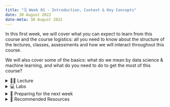 ---
title: "🗓️ Week 01 - Introduction, Context & Key Concepts"
date: 30 August 2022
date-meta: 30 August 2022
---


In this first week, we will cover what you can expect to learn from this course and the course logistics: all you need to know about the structure of the lectures, classes, assessments and how we will interact throughout this course. 

We will also cover some of the basics: what do we mean by data science & machine learning, and what do you need to do to get the most of this course?


<details> <summary>👨‍🏫 Lecture</summary> 

## 👨‍🏫 Lecture


### Part I - Introduction (45-50 min)

<mark class="todo"></mark>

Either click on the slide area below or click [here](/slides/week01_slides_part1.html) to view it in fullscreen.
Use your keypad to navigate the slides.

<div class="container" style="position: relative;overflow: hidden;width: 100%;min-height:600px;">
<iframe src="/slides/week01_slides_part1.html" style="position=absolute;top: 0;left: 0;bottom: 0;right: 0;width: 100%;min-height:600px;"></iframe>
</div>


### ☕ Coffee Break  (10 min)

Use this time to chat, stretch, drink some coffee or just relax for a bit by yourself.

### Part II - Key Concepts (45-50 min)


<mark class="todo"></mark>

Either click on the slide area below or click [here](/slides/week01_slides_part2.html) to view it in fullscreen.
Use your keypad to navigate the slides.

<div class="container" style="position: relative;overflow: hidden;width: 100%;min-height:600px;">
<iframe src="/slides/week01_slides_part2.html" style="position=absolute;top: 0;left: 0;bottom: 0;right: 0;width: 100%;min-height:600px;"></iframe>
</div>

</details>

<details> <summary>💻 Labs</summary>

## 💻 Labs

We do not have classes this week. Instead, we recommend you use this time to learn or revisit the basics of the programming language `R`.

See sections below for advice on how to do that.
</details>

<details> <summary>📒 Preparing for the next week</summary> 

## 📒 Preparing for the next week

- Join the Slack group of this course [(more info)](/communication.qmd)
- Use this time to learn or revisit basic `R` programming skills.
- Write down your `R` questions. Next week's lab, we have a roadmap for a revision of basic commands but we can tailor it to address any questions you might have with `R`.
</details>

<details> <summary>🔖 Recommended Resources</summary> 
## 🔖 Recommended Resources

- Checkout the upcoming book ['Modeling Mindsets'](https://book.modeling-mindsets.com/) [@molnar_modeling_2022] (it's free to read online) where you can learn about the different ways one can approach a modelling problem (traditional frequentist statistics vs Bayesian statistics vs Machine Learning, etc.). The following twitter thread also summarises the main points of these different paradigms:
<blockquote class="twitter-tweet"><p lang="en" dir="ltr">In a perfect world, you could effortlessly switch between modeling mindsets (statistics, machine learning, causal inference, ...).<br><br>Realistically, you only have time to master a few mindsets.<br><br>So what to do? A thread 🧵</p>&mdash; Christoph Molnar (\@ChristophMolnar) <a href="https://twitter.com/ChristophMolnar/status/1564624829009072129?ref_src=twsrc%5Etfw">August 30, 2022</a></blockquote> <script async src="https://platform.twitter.com/widgets.js" charset="utf-8"></script>
- [Digital Skills Lab](https://info.lse.ac.uk/current-students/digital-skills-lab) offer R and python workshops. Check out their page.
- Checkout this summer's [LSE Careers Skill Accelerator programme](https://twitter.com/LSECareers/status/1534868470495596545). Some of the self-paced courses will remain open to LSE students until the end of the year.

</details>